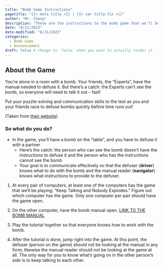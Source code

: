 ```yaml
---
title: "Bomb Game Instructions"
pagetitle: "{{< meta title >}} | {{< var title-fix >}}"
author: "Mr. Chang"
description: "These are the instructions to the bomb game that we'll be playing today."
date: "8/21/2023"
date-modified: "8/21/2023"
categories:
  - Bomb Game
  - Announcement
draft: false # change to `false` when you want to actually render it
---
```


## About the Game

::: learn

You’re alone in a room with a bomb. Your friends, the “Experts”, have the manual needed to defuse it. But there’s a catch: the Experts can’t see the bomb, so everyone will need to talk it out – fast!

Put your puzzle-solving and communication skills to the test as you and your friends race to defuse bombs quickly before time runs out!

(Taken from [their website](https://keeptalkinggame.com/))

:::

::: takeNote

### So what do you do?

- In the game, you'll have a bomb on the "table", and you have to defuse it with a partner
    * Here's the catch: the person who can see the bomb doesn't have the instructions to defuse it and the person who has the instructions cannot see the bomb
    * Your goal is to communicate effectively so that the defuser (**driver**) knows what to do with the bomb and the manual reader (**navigator**) knows what instructions to provide to the defuser.

:::

::: forYouToDo

(@) At every pair of computers, at least one of the computers has the game that we'll be playing: "Keep Talking and Nobody Explodes." Figure out which computer has the game. Only one computer per pair should have the game open.

(@) On the other computer, have the bomb manual open. [LINK TO THE BOMB MANUAL](http://www.bombmanual.com/)

(@) Play the tutorial together so that everyone knows how to work with the bomb.

(@) After the tutorial is done, jump right into the game. At this point, the defuser (person on the game) should not be looking at the manual in any form; likewise the manual reader should not be looking at the game at all. The only way for you to know what's going on in the other person's side is to keep talking to each other.

:::